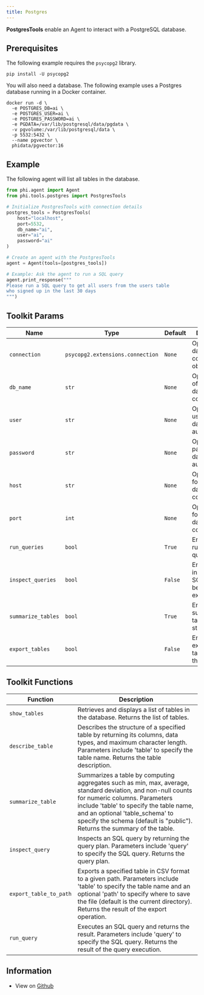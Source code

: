 ```yaml
---
title: Postgres
---
```


**PostgresTools** enable an Agent to interact with a PostgreSQL database.

## Prerequisites

The following example requires the `psycopg2` library.

```shell
pip install -U psycopg2
```

You will also need a database. The following example uses a Postgres database running in a Docker container.

```shell
docker run -d \
  -e POSTGRES_DB=ai \
  -e POSTGRES_USER=ai \
  -e POSTGRES_PASSWORD=ai \
  -e PGDATA=/var/lib/postgresql/data/pgdata \
  -v pgvolume:/var/lib/postgresql/data \
  -p 5532:5432 \
  --name pgvector \
  phidata/pgvector:16
```

## Example

The following agent will list all tables in the database.

```python cookbook/tools/postgres.py
from phi.agent import Agent
from phi.tools.postgres import PostgresTools

# Initialize PostgresTools with connection details
postgres_tools = PostgresTools(
    host="localhost",
    port=5532,
    db_name="ai",
    user="ai", 
    password="ai"
)

# Create an agent with the PostgresTools
agent = Agent(tools=[postgres_tools])

# Example: Ask the agent to run a SQL query
agent.print_response("""
Please run a SQL query to get all users from the users table 
who signed up in the last 30 days
""")
```

## Toolkit Params

| Name | Type | Default | Description |
|------|------|---------|-------------|
| `connection` | `psycopg2.extensions.connection` | `None` | Optional database connection object. |
| `db_name` | `str` | `None` | Optional name of the database to connect to. |
| `user` | `str` | `None` | Optional username for database authentication. |
| `password` | `str` | `None` | Optional password for database authentication. |
| `host` | `str` | `None` | Optional host for the database connection. |
| `port` | `int` | `None` | Optional port for the database connection. |
| `run_queries` | `bool` | `True` | Enables running SQL queries. |
| `inspect_queries` | `bool` | `False` | Enables inspecting SQL queries before execution. |
| `summarize_tables` | `bool` | `True` | Enables summarizing table structures. |
| `export_tables` | `bool` | `False` | Enables exporting tables from the database. |

## Toolkit Functions

| Function | Description |
|----------|-------------|
| `show_tables` | Retrieves and displays a list of tables in the database. Returns the list of tables. |
| `describe_table` | Describes the structure of a specified table by returning its columns, data types, and maximum character length. Parameters include 'table' to specify the table name. Returns the table description. |
| `summarize_table` | Summarizes a table by computing aggregates such as min, max, average, standard deviation, and non-null counts for numeric columns. Parameters include 'table' to specify the table name, and an optional 'table_schema' to specify the schema (default is "public"). Returns the summary of the table. |
| `inspect_query` | Inspects an SQL query by returning the query plan. Parameters include 'query' to specify the SQL query. Returns the query plan. |
| `export_table_to_path` | Exports a specified table in CSV format to a given path. Parameters include 'table' to specify the table name and an optional 'path' to specify where to save the file (default is the current directory). Returns the result of the export operation. |
| `run_query` | Executes an SQL query and returns the result. Parameters include 'query' to specify the SQL query. Returns the result of the query execution. |

## Information

- View on [Github](https://github.com/agno-agi/phidata/blob/main/phi/tools/postgres.py)
